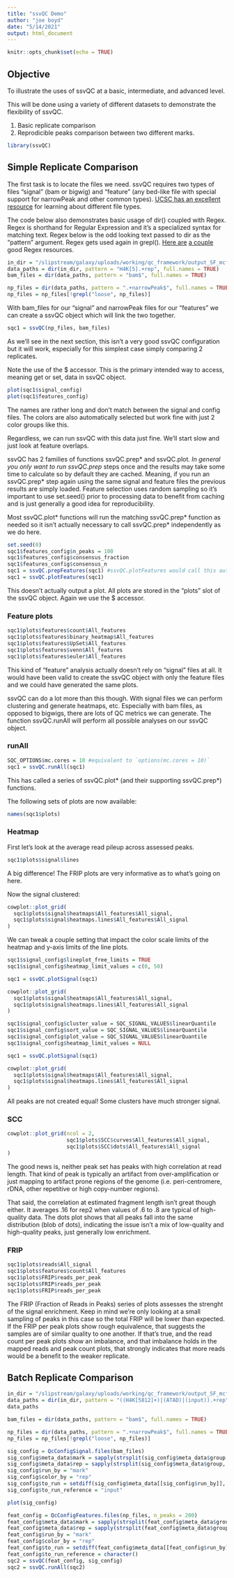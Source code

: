 ```yaml
---
title: "ssvQC Demo"
author: "joe boyd"
date: "5/14/2021"
output: html_document
---
```


```r
knitr::opts_chunk$set(echo = TRUE)
```

## Objective

To illustrate the uses of ssvQC at a basic, intermediate, and advanced level.

This will be done using a variety of different datasets to demonstrate the flexibility of ssvQC.

1) Basic replicate comparison
2) Reprodicible peaks comparison between two different marks.

```r
library(ssvQC)
```

## Simple Replicate Comparison

The first task is to locate the files we need.  ssvQC requires two types of files "signal" (bam or bigwig) and "feature" (any bed-like file with special support for narrowPeak and other common types).  [UCSC has an excellent resource](https://genome.ucsc.edu/FAQ/FAQformat.html) for learning about different file types.

The code below also demonstrates basic usage of dir() coupled with Regex.  Regex is shorthand for Regular Expression and it's a specialized syntax for matching text. Regex below is the odd looking text passed to dir as the "pattern" argument.  Regex gets used again in grepl().  [Here are](https://regex101.com/) [a couple](https://regexr.com/) good Regex resources.

```r
in_dir = "/slipstream/galaxy/uploads/working/qc_framework/output_SF_mcf7.repeak/"
data_paths = dir(in_dir, pattern = "H4K[5].+rep", full.names = TRUE)
bam_files = dir(data_paths, pattern = "bam$", full.names = TRUE)

np_files = dir(data_paths, pattern = ".+narrowPeak$", full.names = TRUE)
np_files = np_files[!grepl("loose", np_files)]
```

With bam_files for our "signal" and narrowPeak files for our "features" we can create a ssvQC object which will link the two together.

```r
sqc1 = ssvQC(np_files, bam_files)
```

As we'll see in the next section, this isn't a very good ssvQC configuration but it will work, especially for this simplest case simply comparing 2 replicates.

Note the use of the $ accessor.  This is the primary intended way to access, meaning get or set, data in ssvQC object.

```r
plot(sqc1$signal_config)
plot(sqc1$features_config)
```

The names are rather long and don't match between the signal and config files. The colors are also automatically selected but work fine with just 2 color groups like this.

Regardless, we can run ssvQC with this data just fine. We'll start slow and just look at feature overlaps.

ssvQC has 2 families of functions ssvQC.prep* and ssvQC.plot*.  In general you only want to run ssvQC.prep* steps once and the results may take some time to calculate so by default they are cached.  Meaning, if you run an ssvQC.prep* step again using the same signal and feature files the previous results are simply loaded.  Feature selection uses random sampling so it's important to use set.seed() prior to processing data to benefit from caching and is just generally a good idea for reproducibility.  

Most ssvQC.plot* functions will run the matching ssvQC.prep* function as needed so it isn't actually necessary to call ssvQC.prep* independently as we do here.

```r
set.seed(0)
sqc1$features_config$n_peaks = 100
sqc1$features_config$consensus_fraction
sqc1$features_config$consensus_n
sqc1 = ssvQC.prepFeatures(sqc1) #ssvQC.plotFeatures would call this automatically.
sqc1 = ssvQC.plotFeatures(sqc1)
```

This doesn't actually output a plot.  All plots are stored in the "plots" slot of the ssvQC object. Again we use the $ accessor.

### Feature plots

```r
sqc1$plots$features$count$All_features
sqc1$plots$features$binary_heatmap$All_features
sqc1$plots$features$UpSet$All_features
sqc1$plots$features$venn$All_features
sqc1$plots$features$euler$All_features
```

This kind of "feature" analysis actually doesn't rely on "signal" files at all. It would have been valid to create the ssvQC object with only the feature files and we could have generated the same plots.

ssvQC can do a lot more than this though. With signal files we can perform clustering and generate heatmaps, etc.  Especially with bam files, as opposed to bigwigs, there are lots of QC metrics we can generate.  The function ssvQC.runAll will perform all possible analyses on our ssvQC object.

### runAll

```r
SQC_OPTIONS$mc.cores = 10 #equivalent to `options(mc.cores = 10)`
sqc1 = ssvQC.runAll(sqc1)
```

This has called a series of ssvQC.plot* (and their supporting ssvQC.prep*) functions.

The following sets of plots are now available:

```r
names(sqc1$plots)
```

### Heatmap

First let's look at the average read pileup across assessed peaks.

```r
sqc1$plots$signal$lines
```

A big difference! The FRIP plots are very informative as to what's going on here.

Now the signal clustered:

```r
cowplot::plot_grid(
  sqc1$plots$signal$heatmaps$All_features$All_signal,
  sqc1$plots$signal$heatmaps.lines$All_features$All_signal
)
```

We can tweak a couple setting that impact the color scale limits of the heatmap and y-axis limits of the line plots.

```r
sqc1$signal_config$lineplot_free_limits = TRUE
sqc1$signal_config$heatmap_limit_values = c(0, 50)

sqc1 = ssvQC.plotSignal(sqc1)

cowplot::plot_grid(
  sqc1$plots$signal$heatmaps$All_features$All_signal,
  sqc1$plots$signal$heatmaps.lines$All_features$All_signal
)
```

```r
sqc1$signal_config$cluster_value = SQC_SIGNAL_VALUES$linearQuantile
sqc1$signal_config$sort_value = SQC_SIGNAL_VALUES$linearQuantile
sqc1$signal_config$plot_value = SQC_SIGNAL_VALUES$linearQuantile
sqc1$signal_config$heatmap_limit_values = NULL

sqc1 = ssvQC.plotSignal(sqc1)

cowplot::plot_grid(
  sqc1$plots$signal$heatmaps$All_features$All_signal,
  sqc1$plots$signal$heatmaps.lines$All_features$All_signal
)
```

All peaks are not created equal! Some clusters have much stronger signal.

### SCC

```r
cowplot::plot_grid(ncol = 2,
                   sqc1$plots$SCC$curves$All_features$All_signal,
                   sqc1$plots$SCC$dots$All_features$All_signal
)
```

The good news is, neither peak set has peaks with high correlation at read length. That kind of peak is typically an artifact from over-amplification or just mapping to artifact prone regions of the genome (i.e. peri-centromere, rDNA, other repetitive or high copy-number regions).

That said, the correlation at estimated fragment length isn't great though either. It averages .16 for rep2 when values of .6 to .8 are typical of high-quality data. The dots plot shows that all peaks fall into the same distribution (blob of dots), indicating the issue isn't a mix of low-quality and high-quality peaks, just generally low enrichment.

### FRIP

```r
sqc1$plots$reads$All_signal
sqc1$plots$features$count$All_features
sqc1$plots$FRIP$reads_per_peak
sqc1$plots$FRIP$reads_per_peak
sqc1$plots$FRIP$reads_per_peak
```

The FRIP (Fraction of Reads in Peaks) series of plots assesses the strenght of the signal enrichment.  Keep in mind we're only looking at a small sampling of peaks in this case so the total FRIP will be lower than expected. If the FRIP per peak plots show rough equivalence, that suggests the samples are of similar quality to one another. If that's true, and the read count per peak plots show an imbalance, and that imbalance holds in the mapped reads and peak count plots, that strongly indicates that more reads would be a benefit to the weaker replicate.

## Batch Replicate Comparison

```r
in_dir = "/slipstream/galaxy/uploads/working/qc_framework/output_SF_mcf7.repeak"
data_paths = dir(in_dir, pattern = "((H4K[5812]+)|(ATAD)|(input)).+rep", full.names = TRUE)
data_paths

bam_files = dir(data_paths, pattern = "bam$", full.names = TRUE)

np_files = dir(data_paths, pattern = ".+narrowPeak$", full.names = TRUE)
np_files = np_files[!grepl("loose", np_files)]
```

```r
sig_config = QcConfigSignal.files(bam_files)
sig_config$meta_data$mark = sapply(strsplit(sig_config$meta_data$group, "[_\\.]"), function(x)x[2])
sig_config$meta_data$rep = sapply(strsplit(sig_config$meta_data$group, "[_\\.]"), function(x)x[3])
sig_config$run_by = "mark"
sig_config$color_by = "rep"
sig_config$to_run = setdiff(sig_config$meta_data[[sig_config$run_by]], "input")
sig_config$to_run_reference = "input"

plot(sig_config)

feat_config = QcConfigFeatures.files(np_files, n_peaks = 200)
feat_config$meta_data$mark = sapply(strsplit(feat_config$meta_data$group, "[_\\.]"), function(x)x[2])
feat_config$meta_data$rep = sapply(strsplit(feat_config$meta_data$group, "[_\\.]"), function(x)x[3])
feat_config$run_by = "mark"
feat_config$color_by = "rep"
feat_config$to_run = setdiff(feat_config$meta_data[[feat_config$run_by]], "input")
feat_config$to_run_reference = character()
sqc2 = ssvQC(feat_config, sig_config)
sqc2 = ssvQC.runAll(sqc2)
```